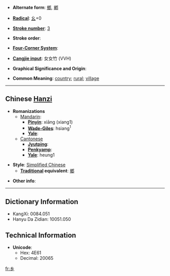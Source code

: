 * '''Alternate form''': [[鄉]], [[鄕]]

* '''[[Wiktionary:Chinese radical index| Radical]]''': [[Wiktionary:Chinese radical index 幺|幺]]+0

* '''[[Wiktionary:Chinese total strokes index|Stroke number]]''': [[Wiktionary:Chinese total strokes index 3|3]]

* '''Stroke order''': 

* '''[[Wiktionary:Chinese four corner index|Four-Corner System]]''': 

* '''[[Wiktionary:Chinese Cangjie index|Cangjie input]]''': 女女竹 (VVH)

* '''Graphical Significance and Origin''': 

* '''Common Meaning''': [[country]]; [[rural]]; [[village]]

----

== Chinese [[Hanzi]] ==

* '''Romanizations'''
** [[Mandarin]]:
*** '''[[Pinyin]]''': xiāng (xiang1)
*** '''[[Wade-Giles]]''': hsiang<sup>1</sup>
*** '''[[Yale]]''': 
**[[Cantonese]]
***'''[[Jyutping]]''':
***'''[[Penkyamp]]''': 
***'''[[Yale]]''': heung1

* '''Style''': [[Simplified Chinese]] 
** '''[[Traditional Chinese|Traditional]] equivalent''': [[鄉]]

* '''Other info''': 

----

== Dictionary Information ==

* KangXi: 0084.051
* Hanyu Da Zidian: 10051.050

== Technical Information ==

* '''Unicode''':
** Hex: 4E61
** Decimal: 20065

[[fr:乡]]